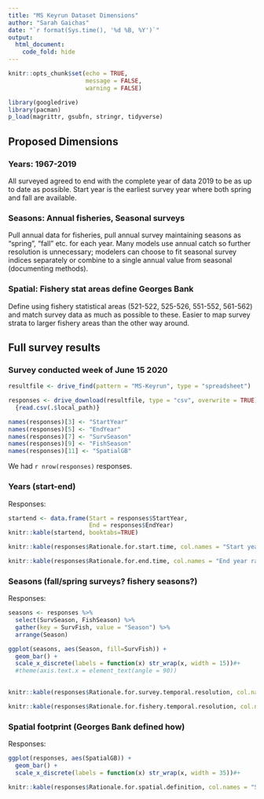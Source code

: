 ```yaml
---
title: "MS Keyrun Dataset Dimensions"
author: "Sarah Gaichas"
date: "`r format(Sys.time(), '%d %B, %Y')`"
output:
  html_document:
    code_fold: hide
---
```


```r
knitr::opts_chunk$set(echo = TRUE, 
                      message = FALSE,
                      warning = FALSE)

library(googledrive)
library(pacman)
p_load(magrittr, gsubfn, stringr, tidyverse)

```

## Proposed Dimensions

### Years: 1967-2019

All surveyed agreed to end with the complete year of data 2019 to be as up to date as possible. Start year is the earliest survey year where both spring and fall are available.

### Seasons: Annual fisheries, Seasonal surveys

Pull annual data for fisheries, pull annual survey maintaining seasons as "spring", "fall" etc. for each year. Many models use annual catch so further resolution is unnecessary; modelers can choose to fit seasonal survey indices separately or combine to a single annual value from seasonal (documenting methods).

### Spatial: Fishery stat areas define Georges Bank

Define using fishery statistical areas (521-522, 525-526, 551-552, 561-562) and match survey data as much as possible to these. Easier to map survey strata to larger fishery areas than the other way around. 

## Full survey results

### Survey conducted week of June 15 2020

```r

resultfile <- drive_find(pattern = "MS-Keyrun", type = "spreadsheet")

responses <- drive_download(resultfile, type = "csv", overwrite = TRUE) %>%
  {read.csv(.$local_path)} 

names(responses)[3] <- "StartYear"
names(responses)[5] <- "EndYear"
names(responses)[7] <- "SurvSeason"
names(responses)[9] <- "FishSeason"
names(responses)[11] <- "SpatialGB"

```

We had `r nrow(responses)` responses.

### Years (start-end)

Responses:
```r
startend <- data.frame(Start = responses$StartYear,
                       End = responses$EndYear)
knitr::kable(startend, booktabs=TRUE)
```


```r
knitr::kable(responses$Rationale.for.start.time, col.names = "Start year rationale", booktabs=TRUE)
```


```r
knitr::kable(responses$Rationale.for.end.time, col.names = "End year rationale", booktabs=TRUE)
```

### Seasons (fall/spring surveys? fishery seasons?)

Responses:
```r

seasons <- responses %>%
  select(SurvSeason, FishSeason) %>%
  gather(key = SurvFish, value = "Season") %>%
  arrange(Season)

ggplot(seasons, aes(Season, fill=SurvFish)) + 
  geom_bar() +
  scale_x_discrete(labels = function(x) str_wrap(x, width = 15))#+ 
  #theme(axis.text.x = element_text(angle = 90))
  
```


```r
knitr::kable(responses$Rationale.for.survey.temporal.resolution, col.names = "Survey season rationale", booktabs=TRUE)
```


```r
knitr::kable(responses$Rationale.for.fishery.temporal.resolution, col.names = "Fishery season rationale", booktabs=TRUE)
```


### Spatial footprint (Georges Bank defined how)

Responses:
```r

ggplot(responses, aes(SpatialGB)) + 
  geom_bar() +
  scale_x_discrete(labels = function(x) str_wrap(x, width = 35))#+ 


```


```r
knitr::kable(responses$Rationale.for.spatial.definition, col.names = "Spatial Rationale", booktabs=TRUE)
```

